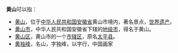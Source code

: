 '''黄山'''可以指：
* [[黄山|黄山]]，位于[[中华人民共和国|中华人民共和国]][[安徽省|安徽省]]黄山市境内，著名景点，[[世界遗产|世界遗产]]。
* [[黄山市|黄山市]]，中华人民共和国安徽省下辖的[[地级市|地级市]]，得名于黄山。
* [[黄山区|黄山区]]，黄山市的一个[[市辖区|市辖区]]，原名[[太平县_(天宝)|太平县]]。
* [[黄独峰|黄独峰]]，名山，字独峰，以字行，中国画家
{{Disambig|cat=二字地名消歧义}}